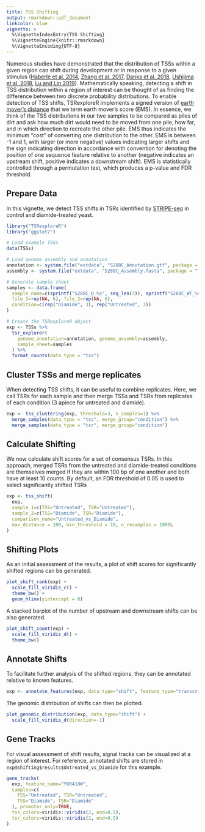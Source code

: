 ```yaml
---
title: TSS Shifting
output: rmarkdown::pdf_document
linkcolor: blue
vignette: >
  %\VignetteIndexEntry{TSS Shifting}
  %\VignetteEngine{knitr::rmarkdown}
  %\VignetteEncoding{UTF-8}
---
```


Numerous studies have demonstrated that the distribution of TSSs within a given region can shift during development or in response to a given stimulus ([Haberle et al. 2014](https://www.nature.com/articles/nature12974), 
[Zhang et al. 2017](https://bmcgenomics.biomedcentral.com/articles/10.1186/s12864-017-3834-z), 
[Danks et al. 2018](https://bmcgenomics.biomedcentral.com/articles/10.1186/s12864-018-4504-5),
[Ushijima et al. 2018](https://www.sciencedirect.com/science/article/pii/S0092867417312400), [Lu and Lin 2019](https://genome.cshlp.org/content/29/7/1198.full)). Mathematically speaking, detecting a shift in TSS distribution within a region of interest can be thought of as finding the difference between two discrete probability distributions. To enable detection of TSS shifts, TSRexploreR implements a signed version of [earth mover's distance](https://en.wikipedia.org/wiki/Earth_mover%27s_distance) that we term earth mover's score (EMS). In essence, we think of the TSS distributions in our two samples to be compared as piles of dirt and ask how much dirt would need to be moved from one pile, how far, and in which direction to recreate the other pile. EMS thus indicates the minimum "cost" of converting one distribution to the other. EMS is between -1 and 1, with larger (or more negative) values indicating larger shifts and the sign indicating direction in accordance with convention for denoting the position of one sequence feature relative to another (negative indicates an upstream shift, positive indicates a downstream shift). EMS is statistically controlled through a permutation test, which produces a p-value and FDR threshold.

## Prepare Data

In this vignette, we detect TSS shifts in TSRs identified by [STRIPE-seq](https://genome.cshlp.org/content/30/6/910.long) in control and diamide-treated yeast. 

```r
library("TSRexploreR")
library("ggplot2")

# Load example TSSs
data(TSSs)

# Load genome assembly and annotation
annotation <- system.file("extdata", "S288C_Annotation.gtf", package = "TSRexploreR")
assembly <- system.file("extdata", "S288C_Assembly.fasta", package = "TSRexploreR")

# Generate sample sheet
samples <- data.frame(
  sample_name=c(sprintf("S288C_D_%s", seq_len(3)), sprintf("S288C_WT_%s", seq_len(3))),
  file_1=rep(NA, 6), file_2=rep(NA, 6),
  condition=c(rep("Diamide", 3), rep("Untreated", 3))
)

# Create the TSRexploreR object
exp <- TSSs %>%
  tsr_explorer(
    genome_annotation=annotation, genome_assembly=assembly,
    sample_sheet=samples
  ) %>%
  format_counts(data_type = "tss")
```

## Cluster TSSs and merge replicates

When detecting TSS shifts, it can be useful to combine replicates. Here, we call TSRs for each sample and then
merge TSSs and TSRs from replicates of each condition (3 apiece for untreated and diamide).

```r
exp <- tss_clustering(exp, threshold=3, n_samples=1) %>%  
  merge_samples(data_type = "tss", merge_group="condition") %>%
  merge_samples(data_type = "tsr", merge_group="condition")
```

## Calculate Shifting

We now calculate shift scores for a set of consensus TSRs. In this approach, merged TSRs from the untreated and
diamide-treated conditions are themselves merged if they are within 100 bp of one another and both have at least
10 counts. By default, an FDR threshold of 0.05 is used to select significantly shifted TSRs

```r
exp <- tss_shift(
  exp,
  sample_1=c(TSS="Untreated", TSR="Untreated"),
  sample_2=c(TSS="Diamide", TSR="Diamide"),
  comparison_name="Untreated_vs_Diamide",
  max_distance = 100, min_threshold = 10, n_resamples = 1000L
)
```

## Shifting Plots

As an initial assessment of the results, a plot of shift scores for significantly shifted regions can be generated.

```r
plot_shift_rank(exp) +
  scale_fill_viridis_c() +
  theme_bw() +
  geom_hline(yintercept = 0)
```

A stacked barplot of the number of upstream and downstream shifts can be also generated.

```r
plot_shift_count(exp) +
  scale_fill_viridis_d() +
  theme_bw()
```

## Annotate Shifts

To facilitate further analysis of the shifted regions, they can be annotated relative to known features.

```r
exp <- annotate_features(exp, data_type="shift", feature_type="transcript")
```

The genomic distribution of shifts can then be plotted.

```r
plot_genomic_distribution(exp, data_type="shift") +
  scale_fill_viridis_d(direction=-1)
```

## Gene Tracks

For visual assessment of shift results, signal tracks can be visualized at a region of interest. For reference,
annotated shifts are stored in `exp@shifting$results$Untreated_vs_Diamide` for this example.

```r
gene_tracks(
  exp, feature_name="YDR418W",
  samples=c(
    TSS="Untreated", TSR="Untreated",
    TSS="Diamide", TSR="Diamide"
  ), promoter_only=TRUE,
  tss_colors=viridis::viridis(2, end=0.5),
  tsr_colors=viridis::viridis(2, end=0.5)
)
```
